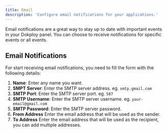 ```yaml
---
title: Email
description: 'Configure email notifications for your applications.'
---
```



Email notifications are a great way to stay up to date with important events in your Dokploy panel. You can choose to receive notifications for specific events or all events.

## Email Notifications

For start receiving email notifications, you need to fill the form with the following details:


1. **Name**: Enter any name you want.
2. **SMPT Server**: Enter the SMTP server address. eg. `smtp.gmail.com`
3. **SMTP Port**: Enter the SMTP server port. eg. `587`
4. **SMTP Username**: Enter the SMTP server username. eg. `your-email@gmail.com`
5. **SMTP Password**: Enter the SMTP server password.
6. **From Address** Enter the email address that will be used as the sender.
7. **To Address** Enter the email address that will be used as the recipient, you can add multiple addresses.


